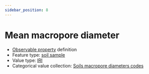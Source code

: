 ```yaml
---
sidebar_position: 8
---
```



# Mean macropore diameter

- [Observable property](/viewers/dawe-vocabs?uri=https://linked.data.gov.au/def/nrm/796022f7-ccba-419a-8f70-020ee9e8e3f8) definition
- Feature type: [soil sample](http://linked.data.gov.au/def/tern-cv/06461021-a6c2-4175-9651-23653c2b9116)
- Value type: [IRI](https://w3id.org/tern/ontologies/tern/IRI)
- Categorical value collection: [Soils macropore diameters codes](/viewers/dawe-vocabs?uri=https://linked.data.gov.au/def/nrm/3c3ccc22-949a-4892-9c51-7b458a823fcd)

<Example
  protocolModule="soil-pit-characterization"
  observableProperty="https://linked.data.gov.au/def/nrm/796022f7-ccba-419a-8f70-020ee9e8e3f8"
/>
